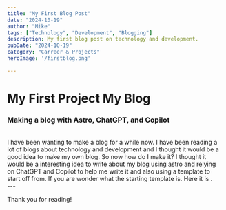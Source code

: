 ---
title: "My First Blog Post"
date: "2024-10-19"
author: "Mike"
tags: ["Technology", "Development", "Blogging"]
description: My first blog post on technology and development.
pubDate: "2024-10-19"
category: "Carreer & Projects"
heroImage: '/firstblog.png'

---

# My First Project My Blog 


### Making a blog with Astro, ChatGPT, and Copilot
<br />
I have been wanting to make a blog for a while now. I have been reading a lot of blogs 
about technology and development and I thought it would be a good idea to make my own blog.
So now how do I make it? I thought it would be a interesting idea to 
write about my blog using astro and relying on ChatGPT and Copilot to help me write it and also using a template to start off from. 
If you are wonder what the starting template is. Here it is .  

<br />
---

Thank you for reading!